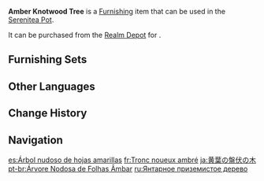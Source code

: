 {{Furnishing Infobox
|id             = 372313
|image          = Item Amber Knotwood Tree.png
|category       = Landform
|subcategory    = Tree
|quality        = 3
|adeptal_energy = 20
|load           = 100
|reduced_load   = 100
|description    = Save for a few rare and precious tree types, the people of [[Liyue]] are accustomed to using broad-reaching collective terms for trees and aren't so fussy about the exact species of tree included. For example, trees with curved trunks are referred to by the more sophisticated-sounding term "Knotwood."<br>Some artistically inclined scholars like to make a dye from the leaves of the Amber Knotwood Tree, which they add to their ink and proceed to paint and write poetry. In the eyes of another group of artistically inclined scholars, however, this is nothing more than a cheap party trick.
|source1        = [[Realm Depot]]
}}
'''Amber Knotwood Tree''' is a [[Furnishing]] item that can be used in the [[Serenitea Pot]].

It can be purchased from the [[Realm Depot]] for {{Item|Realm Currency|30|x=80}}.

==Furnishing Sets==
{{Craft Usage|type=Furnishing Set}}

==Other Languages==
{{Other Languages
|en      = Amber Knotwood Tree
|zhs     = 缃叶盘伏树
|zhs_rm  = Xiāngyè Pánfú Shù
|zht     = 緗葉盤伏樹
|zht_rm  = Xiāngyè Pánfú Shù
|zh_tl   = 
|ja      = 黄葉の盤伏の木
|ja_rm   = Kouyou no Banpuku no Ki{{Assumed}}
|ja_tl   = Autumn Colored Knotted Tree
|ko      = 황엽 반복나무
|ko_rm   = Hwang'yeop Banboknamu
|ko_tl   = Yellow-Leaved Lied-table Tree
|es      = Árbol nudoso de hojas amarillas
|es_tl   = Knotty Tree of Yellow Leaves
|fr      = Tronc noueux ambré
|fr_tl   = Amber Knotted Trunk
|ru      = Янтарное приземистое дерево
|ru_tl   = Amber Stocky Tree
|th      = ไม้ดัดสีเหลืองอร่าม
|th_rm   = 
|th_tl   = 
|vi      = Cây Bàn Phục Lá Vàng Nhạt
|vi_tl   = 
|de      = Gelber Knotenbaum
|de_tl   = Yellow Knot Tree
|id      = Pohon Knotwood Berdaun Kekuningan
|id_tl   = Knotwood Tree With Yellowish Leaves
|pt      = Árvore Nodosa de Folhas Âmbar
|pt_tl   = 
|tr      = Kehribar Düğüm Ağacı
|tr_tl   = 
|it      = Albero nodoso ambrato
|it_tl   = 
}}

==Change History==
{{Change History|1.5}}

==Navigation==
{{Furnishing Navbox|exterior}}

[[es:Árbol nudoso de hojas amarillas]]
[[fr:Tronc noueux ambré]]
[[ja:黄葉の盤伏の木]]
[[pt-br:Árvore Nodosa de Folhas Âmbar]]
[[ru:Янтарное приземистое дерево]]